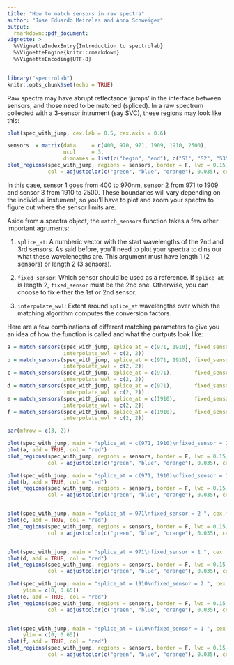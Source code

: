 ```yaml
---
title: "How to match sensors in raw spectra"
author: "Jose Eduardo Meireles and Anna Schweiger"
output:
  rmarkdown::pdf_document:
vignette: > 
  %\VignetteIndexEntry{Introduction to spectrolab}
  %\VignetteEngine{knitr::rmarkdown} 
  %\VignetteEncoding{UTF-8}
---
```


```r
library("spectrolab")
knitr::opts_chunk$set(echo = TRUE)
```

Raw spectra may have abrupt reflectance 'jumps' in the interface between sensors, and those need to be matched (spliced). In a raw spectrum collected with a 3-sensor intrument (say SVC), these regions may look like this:

```r
plot(spec_with_jump, cex.lab = 0.5, cex.axis = 0.6)

sensors  = matrix(data     = c(400, 970, 971, 1909, 1910, 2500), 
                  ncol     = 3,
                  dimnames = list(c("begin", "end"), c("S1", "S2", "S3"))) 
plot_regions(spec_with_jump, regions = sensors, border = F, lwd = 0.15, lty = 3,
             col = adjustcolor(c("green", "blue", "orange"), 0.035), cex_label = 0.75)
```

In this case, sensor 1 goes from 400 to 970nm, sensor 2 from 971 to 1909 and sensor 3 from 1910 to 2500. These boundaries will vary depending on the individual instument, so you'll have to plot and zoom your spectra to figure out where the sensor limits are.

Aside from a spectra object, the `match_sensors` function takes a few other important agruments: 

1. `splice_at`: A numberic vector with the start wavelengths of the 2nd and 3rd sensors. As said before, you'll need to plot your spectra to dins our what these wavelenegths are. This argument must have length 1 (2 sensors) or length 2 (3 sensors).

2. `fixed_sensor`: Which sensor should be used as a reference. If `splice_at` is length 2, `fixed_sensor` must be the 2nd one. Otherwise, you can choose to fix either the 1st or 2nd sensor. 

3. `interpolate_wvl`: Extent around `splice_at` wavelengths over which the matching algorithm computes the conversion factors.

Here are a few combinations of different matching parameters to give you an idea of how the function is called and what the ourtputs look like:


```r
a = match_sensors(spec_with_jump, splice_at = c(971, 1910), fixed_sensor = 2,
                  interpolate_wvl = c(2, 2))
b = match_sensors(spec_with_jump, splice_at = c(971, 1910), fixed_sensor = 1,
                  interpolate_wvl = c(2, 2))
c = match_sensors(spec_with_jump, splice_at = c(971),       fixed_sensor = 2,
                  interpolate_wvl = c(2, 2))
d = match_sensors(spec_with_jump, splice_at = c(971),       fixed_sensor = 1,
                  interpolate_wvl = c(2, 2))
e = match_sensors(spec_with_jump, splice_at = c(1910),      fixed_sensor = 2,
                  interpolate_wvl = c(2, 2))
f = match_sensors(spec_with_jump, splice_at = c(1910),      fixed_sensor = 1,
                  interpolate_wvl = c(2, 2))
```


```r

par(mfrow = c(3, 2))

plot(spec_with_jump, main = "splice_at = c(971, 1910)\nfixed_sensor = 2 ", cex.main = 1, col = "grey35")
plot(a, add = TRUE, col = "red")
plot_regions(spec_with_jump, regions = sensors, border = F, lwd = 0.15, lty = 3,
             col = adjustcolor(c("green", "blue", "orange"), 0.035), cex_label = 0.65)

plot(spec_with_jump, main = "splice_at = c(971, 1910)\nfixed_sensor = 1 ", cex.main = 1, col = "grey35")
plot(b, add = TRUE, col = "red")
plot_regions(spec_with_jump, regions = sensors, border = F, lwd = 0.15, lty = 3,
             col = adjustcolor(c("green", "blue", "orange"), 0.035), cex_label = 0.65)


plot(spec_with_jump, main = "splice_at = 971\nfixed_sensor = 2 ", cex.main = 1, col = "grey35")
plot(c, add = TRUE, col = "red")
plot_regions(spec_with_jump, regions = sensors, border = F, lwd = 0.15, lty = 3,
             col = adjustcolor(c("green", "blue", "orange"), 0.035), cex_label = 0.65)


plot(spec_with_jump, main = "splice_at = 971\nfixed_sensor = 1 ", cex.main = 1, col = "grey35")
plot(d, add = TRUE, col = "red")
plot_regions(spec_with_jump, regions = sensors, border = F, lwd = 0.15, lty = 3,
             col = adjustcolor(c("green", "blue", "orange"), 0.035), cex_label = 0.65)

plot(spec_with_jump, main = "splice_at = 1910\nfixed_sensor = 2 ", cex.main = 1, col = "grey35",
     ylim = c(0, 0.65))
plot(e, add = TRUE, col = "red")
plot_regions(spec_with_jump, regions = sensors, border = F, lwd = 0.15, lty = 3,
             col = adjustcolor(c("green", "blue", "orange"), 0.035), cex_label = 0.65)


plot(spec_with_jump, main = "splice_at = 1910\nfixed_sensor = 1 ", cex.main = 1, col = "grey35",
     ylim = c(0, 0.65))
plot(f, add = TRUE, col = "red")
plot_regions(spec_with_jump, regions = sensors, border = F, lwd = 0.15, lty = 3,
             col = adjustcolor(c("green", "blue", "orange"), 0.035), cex_label = 0.65)

```

